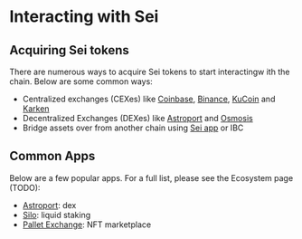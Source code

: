 # Interacting with Sei

## Acquiring Sei tokens
There are numerous ways to acquire Sei tokens to start interactingw ith the chain. Below are some common ways:

- Centralized exchanges (CEXes) like [Coinbase](https://www.coinbase.com/), [Binance](https://binance.com/),
[KuCoin](https://www.coingecko.com/en/exchanges/kucoin) and [Karken](https://www.kraken.com)
- Decentralized Exchanges (DEXes) like [Astroport](https://astroport.fi/) and [Osmosis](https://osmosis.zone/)
- Bridge assets over from another chain using [Sei app](https://app.sei.io/bridge) or IBC

## Common Apps
Below are a few popular apps. For a full list, please see the Ecosystem page (TODO):

- [Astroport](https://astroport.fi/): dex
- [Silo](https://app.silostaking.io/): liquid staking
- [Pallet Exchange](https://pallet.exchange/): NFT marketplace
